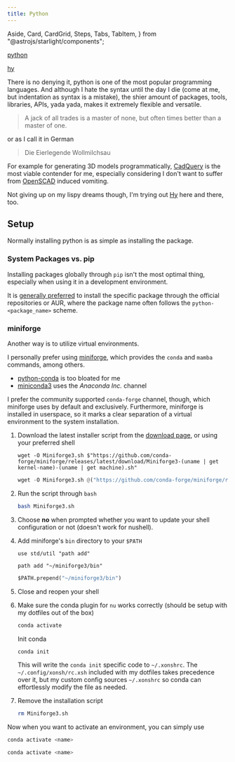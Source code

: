 ```yaml
---
title: Python
---
```


  Aside,
  Card,
  CardGrid,
  Steps,
  Tabs,
  TabItem,
} from "@astrojs/starlight/components";

<CardGrid>
<Card title="Required" icon="puzzle">

[python](https://archlinux.org/packages/core/x86_64/python/)

</Card>
<Card title="Optional" icon="puzzle">

[hy](https://archlinux.org/packages/extra/any/hy/)

</Card>
</CardGrid>

There is no denying it, python is one of the most popular programming languages.
And although I hate the syntax until the day I die (come at me, but indentation as syntax is a mistake),
the shier amount of packages, tools, libraries, APIs, yada yada, makes it extremely flexible and versatile.

> A jack of all trades is a master of none, but often times better than a master of one.

or as I call it in German

> Die Eierlegende Wollmilchsau

<Aside>

For example for generating 3D models programmatically,
[CadQuery](https://github.com/CadQuery/cadquery?tab=readme-ov-file) is the most viable contender for me,
especially considering I don't want to suffer from [OpenSCAD](https://openscad.org) induced vomiting.

</Aside>

Not giving up on my lispy dreams though, I'm trying out [Hy](https://hylang.org) here and there, too.

## Setup

Normally installing python is as simple as installing the package.

### System Packages vs. pip

Installing packages globally through `pip` isn't the most optimal thing,
especially when using it in a development environment.

It is [generally preferred](https://wiki.archlinux.org/title/Python#Arch_Repositories) to install the specific package through the official repositories or AUR,
where the package name often follows the `python-<package_name>` scheme.

### miniforge

Another way is to utilize virtual environments.

I personally prefer using [miniforge](https://github.com/conda-forge/miniforge), which provides the `conda` and `mamba` commands, among others.

- [python-conda](https://aur.archlinux.org/packages/python-conda/) is too bloated for me
- [miniconda3](https://aur.archlinux.org/packages/miniconda3/) uses the _Anaconda Inc._ channel

I prefer the community supported `conda-forge` channel, though, which miniforge uses by default and exclusively.
Furthermore, miniforge is installed in userspace, so it marks a clear separation of a virtual environment to the system installation.

<Steps>

1.  Download the latest installer script from the [download page](https://github.com/conda-forge/miniforge/releases/latest),
    or using your preferred shell

    <Tabs syncKey="shell">

    <TabItem label="Nushell">

    ```nushell title="~" frame="terminal"
    wget -O Miniforge3.sh $"https://github.com/conda-forge/miniforge/releases/latest/download/Miniforge3-(uname | get kernel-name)-(uname | get machine).sh"
    ```

    </TabItem>

    <TabItem label="Xonsh">

    ```python title="~" frame="terminal"
    wget -O Miniforge3.sh @("https://github.com/conda-forge/miniforge/releases/latest/download/Miniforge3-" + $(uname) + "-" + $(uname -m) + ".sh")
    ```

    </TabItem>

    </Tabs>

2.  Run the script through `bash`

    ```sh title="~" frame="terminal"
    bash Miniforge3.sh
    ```

3.  Choose **no** when prompted whether you want to update your shell configuration or not (doesn't work for nushell).

4.  Add miniforge's `bin` directory to your `$PATH`

    <Tabs syncKey="shell">

    <TabItem label="Nushell">

    ```nu title="~/.config/nushell/user.nu" ins={3} "~/miniforge3/bin"
    use std/util "path add"

    path add "~/miniforge3/bin"
    ```

    </TabItem>

    <TabItem label="Xonsh">

    ```python title="~/.config/xonsh/env.xsh" ins={1} "~/miniforge3/bin"
    $PATH.prepend("~/miniforge3/bin")
    ```

    </TabItem>

    </Tabs>

5.  Close and reopen your shell

6.  <Tabs syncKey="shell">

    <TabItem label="Nushell">

    Make sure the conda plugin for `nu` works correctly
    (should be setup with my dotfiles out of the box)

    ```sh title="~" frame="terminal"
    conda activate
    ```

    </TabItem>

    <TabItem label="Xonsh">

    Init conda

    ```sh title="~" frame="terminal"
    conda init
    ```

    <Aside>

    This will write the `conda init` specific code to `~/.xonshrc`.
    The `~/.config/xonsh/rc.xsh` included with my dotfiles takes precedence over it,
    but my custom config sources `~/.xonshrc` so conda can effortlessly modify the file as needed.

    </Aside>

    </TabItem>

    </Tabs>

7.  Remove the installation script

    ```sh title="~" frame="terminal"
    rm Miniforge3.sh
    ```

</Steps>

Now when you want to activate an environment, you can simply use

<Tabs syncKey="shell">

<TabItem label="Nushell">

```sh "<name>"
conda activate <name>
```

</TabItem>

<TabItem label="Xonsh">

```sh "<name>"
conda activate <name>
```

</TabItem>

</Tabs>
